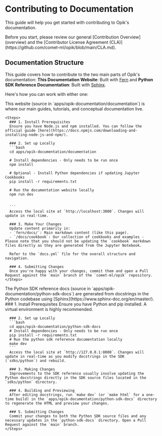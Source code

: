 # Contributing to Documentation

This guide will help you get started with contributing to Opik's documentation.

<Tip>
  Before you start, please review our general [Contribution Overview](overview) and the [Contributor License Agreement
  (CLA)](https://github.com/comet-ml/opik/blob/main/CLA.md).
</Tip>

## Documentation Structure

This guide covers how to contribute to the two main parts of Opik's documentation: **This Documentation Website**: Built with [Fern](https://www.buildwithfern.com/) and **Python SDK Reference Documentation**: Built with [Sphinx](https://www.sphinx-doc.org/en/master/).

Here's how you can work with either one:

<AccordionGroup>
  <Accordion title="Contributing to this Documentation Website (Fern)">
    This website (source in `apps/opik-documentation/documentation`) is where our main guides, tutorials, and conceptual documentation live.

    <Steps>
      ### 1. Install Prerequisites
      Ensure you have Node.js and npm installed. You can follow the official guide [here](https://docs.npmjs.com/downloading-and-installing-node-js-and-npm/).

      ### 2. Set up Locally
      ```bash
      cd apps/opik-documentation/documentation

      # Install dependencies - Only needs to be run once
      npm install

      # Optional - Install Python dependencies if updating Jupyter Cookbooks
      pip install -r requirements.txt

      # Run the documentation website locally
      npm run dev


      ```
      Access the local site at `http://localhost:3000`. Changes will update in real-time.

      ### 3. Make Your Changes
      Update content primarily in:
      - `fern/docs/`: Main markdown content (like this page).
      - `/docs/cookbook`: Our collection of cookbooks and examples - Please note that you should not be updating the `cookbook` markdown files directly as they are generated from the Jupyter Notebook.

      Refer to the `docs.yml` file for the overall structure and navigation.

      ### 4. Submitting Changes
      Once you're happy with your changes, commit them and open a Pull Request against the `main` branch of the `comet-ml/opik` repository.
    </Steps>

  </Accordion>
  <Accordion title="Contributing to the Python SDK Reference Documentation (Sphinx)">
    The Python SDK reference docs (source in `apps/opik-documentation/python-sdk-docs`) are generated from docstrings in the Python codebase using [Sphinx](https://www.sphinx-doc.org/en/master/).
    <Steps>
      ### 1. Install Prerequisites
      Ensure you have Python and pip installed. A virtual environment is highly recommended.

      ### 2. Set up Locally
      ```bash
      cd apps/opik-documentation/python-sdk-docs
      # Install dependencies - Only needs to be run once
      pip install -r requirements.txt
      # Run the python sdk reference documentation locally
      make dev
      ```
      Access the local site at `http://127.0.0.1:8000`. Changes will update in real-time as you modify docstrings in the SDK (`sdks/python`) and rebuild.

      ### 3. Making Changes
      Improvements to the SDK reference usually involve updating the Python docstrings directly in the SDK source files located in the `sdks/python` directory.

      ### 4. Building and Previewing
      After editing docstrings, run `make dev` (or `make html` for a one-time build) in the `apps/opik-documentation/python-sdk-docs` directory to regenerate the HTML and preview your changes.

      ### 5. Submitting Changes
      Commit your changes to both the Python SDK source files and any necessary updates in the `python-sdk-docs` directory. Open a Pull Request against the `main` branch.
    </Steps>

  </Accordion>
</AccordionGroup>
